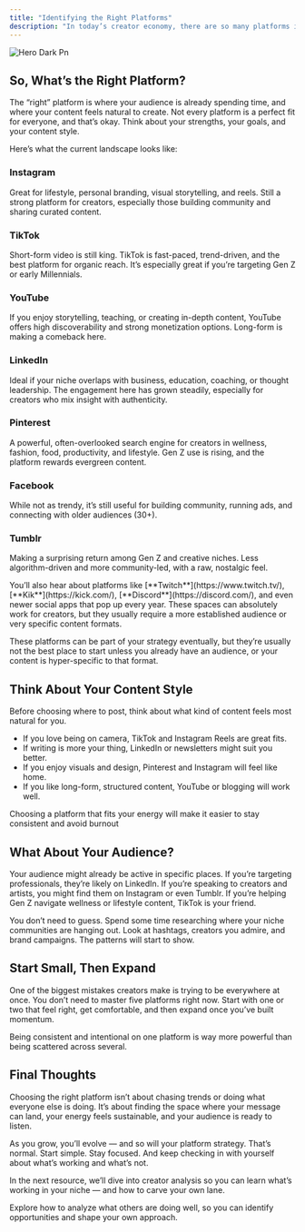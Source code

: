 ```yaml
---
title: "Identifying the Right Platforms"
description: "In today’s creator economy, there are so many platforms it can feel overwhelming to choose. But here’s the good news — you don’t need to be everywhere. You just need to show up where it matters most for you and your audience."
---
```


![Hero Dark Pn](/images/hero-dark.png)

## **So, What’s the Right Platform?**

The “right” platform is where your audience is already spending time, and where your content feels natural to create. Not every platform is a perfect fit for everyone, and that’s okay. Think about your strengths, your goals, and your content style.

Here’s what the current landscape looks like:

### **Instagram**

Great for lifestyle, personal branding, visual storytelling, and reels. Still a strong platform for creators, especially those building community and sharing curated content.

### **TikTok**

Short-form video is still king. TikTok is fast-paced, trend-driven, and the best platform for organic reach. It’s especially great if you’re targeting Gen Z or early Millennials.

### **YouTube**

If you enjoy storytelling, teaching, or creating in-depth content, YouTube offers high discoverability and strong monetization options. Long-form is making a comeback here.

### **LinkedIn**

Ideal if your niche overlaps with business, education, coaching, or thought leadership. The engagement here has grown steadily, especially for creators who mix insight with authenticity.

### **Pinterest**

A powerful, often-overlooked search engine for creators in wellness, fashion, food, productivity, and lifestyle. Gen Z use is rising, and the platform rewards evergreen content.

### **Facebook**

While not as trendy, it’s still useful for building community, running ads, and connecting with older audiences (30\+).

### **Tumblr**

Making a surprising return among Gen Z and creative niches. Less algorithm-driven and more community-led, with a raw, nostalgic feel.

<Note>
  You’ll also hear about platforms like [**Twitch**](https://www.twitch.tv/), [**Kik**](https://kick.com/), [**Discord**](https://discord.com/), and even newer social apps that pop up every year. These spaces can absolutely work for creators, but they usually require a more established audience or very specific content formats.

  These platforms can be part of your strategy eventually, but they’re usually not the best place to start unless you already have an audience, or your content is hyper-specific to that format.
</Note>

## **Think About Your Content Style**

Before choosing where to post, think about what kind of content feels most natural for you.

- If you love being on camera, TikTok and Instagram Reels are great fits.
- If writing is more your thing, LinkedIn or newsletters might suit you better.
- If you enjoy visuals and design, Pinterest and Instagram will feel like home.
- If you like long-form, structured content, YouTube or blogging will work well.

Choosing a platform that fits your energy will make it easier to stay consistent and avoid burnout

## **What About Your Audience?**

Your audience might already be active in specific places. If you’re targeting professionals, they’re likely on LinkedIn. If you’re speaking to creators and artists, you might find them on Instagram or even Tumblr. If you’re helping Gen Z navigate wellness or lifestyle content, TikTok is your friend.

You don’t need to guess. Spend some time researching where your niche communities are hanging out. Look at hashtags, creators you admire, and brand campaigns. The patterns will start to show.

## **Start Small, Then Expand**

One of the biggest mistakes creators make is trying to be everywhere at once. You don’t need to master five platforms right now. Start with one or two that feel right, get comfortable, and then expand once you’ve built momentum.

Being consistent and intentional on one platform is way more powerful than being scattered across several.

## **Final Thoughts**

Choosing the right platform isn’t about chasing trends or doing what everyone else is doing. It’s about finding the space where your message can land, your energy feels sustainable, and your audience is ready to listen.

As you grow, you’ll evolve — and so will your platform strategy. That’s normal. Start simple. Stay focused. And keep checking in with yourself about what’s working and what’s not.

In the next resource, we’ll dive into creator analysis so you can learn what’s working in your niche — and how to carve your own lane.

<Card title="Creator Analysis" icon="signal-stream" iconType="duotone">
  Explore how to analyze what others are doing well, so you can identify opportunities and shape your own approach.
</Card>
